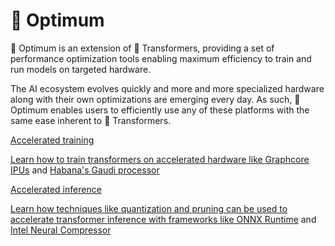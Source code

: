 <!--Copyright 2022 The HuggingFace Team. All rights reserved.

Licensed under the Apache License, Version 2.0 (the "License"); you may not use this file except in compliance with
the License. You may obtain a copy of the License at

http://www.apache.org/licenses/LICENSE-2.0

Unless required by applicable law or agreed to in writing, software distributed under the License is distributed on
an "AS IS" BASIS, WITHOUT WARRANTIES OR CONDITIONS OF ANY KIND, either express or implied. See the License for the
specific language governing permissions and limitations under the License.
-->

# 🤗 Optimum

🤗 Optimum is an extension of 🤗 Transformers, providing a set of performance optimization tools enabling maximum efficiency to train and run models on targeted hardware.

The AI ecosystem evolves quickly and more and more specialized hardware along with their own optimizations are emerging every day.
As such, 🤗 Optimum enables users to efficiently use any of these platforms with the same ease inherent to 🤗 Transformers.

<div class="mt-10">
  <div class="w-full flex flex-col space-y-4 md:space-y-0 md:grid md:grid-cols-2 md:gap-y-4 md:gap-x-5">
    <a class="!no-underline border dark:border-gray-700 p-5 rounded-lg shadow hover:shadow-lg" href="/training"
      ><div class="w-full text-center bg-gradient-to-br from-blue-400 to-blue-500 rounded-lg py-1.5 font-semibold mb-5 text-white text-lg leading-relaxed">Accelerated training</div>
      <p class="text-gray-700">Learn how to train transformers on accelerated hardware like <a href="https://www.graphcore.ai/products/ipu">Graphcore IPUs</a> and <a href="https://docs.habana.ai/en/latest/Gaudi_Overview/Gaudi_Architecture.html">Habana's Gaudi processor</a></p>
    </a>
    <a class="!no-underline border dark:border-gray-700 p-5 rounded-lg shadow hover:shadow-lg" href="/inference"
      ><div class="w-full text-center bg-gradient-to-br from-indigo-400 to-indigo-500 rounded-lg py-1.5 font-semibold mb-5 text-white text-lg leading-relaxed">Accelerated inference</div>
      <p class="text-gray-700">Learn how techniques like quantization and pruning can be used to accelerate transformer inference with frameworks like <a href="https://onnxruntime.ai/">ONNX Runtime</a> and <a href="https://www.intel.com/content/www/us/en/developer/tools/oneapi/neural-compressor.html">Intel Neural Compressor</a></p>
    </a>
  </div>
</div>
